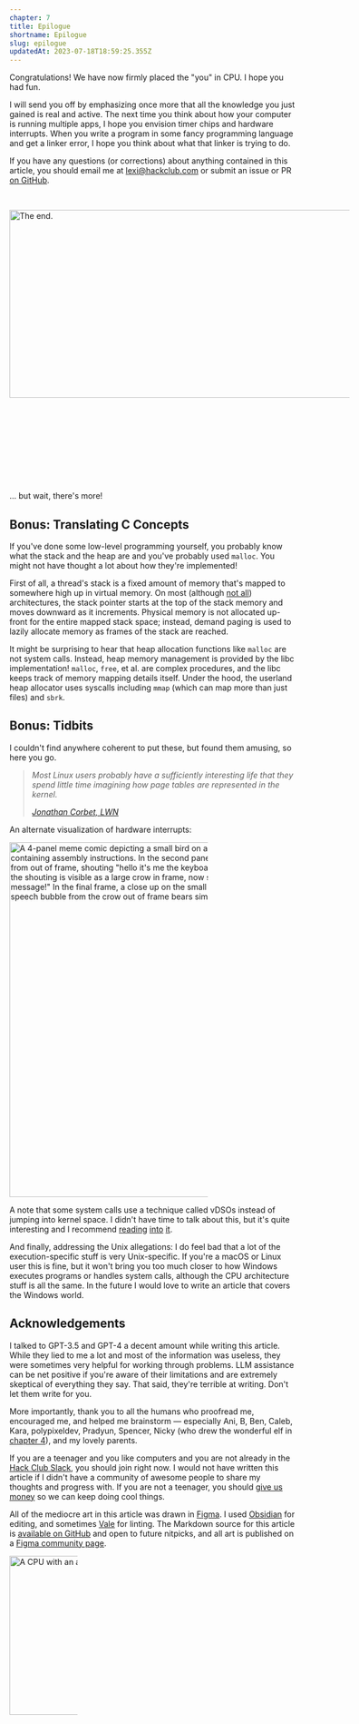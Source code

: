 ```yaml
---
chapter: 7
title: Epilogue
shortname: Epilogue
slug: epilogue
updatedAt: 2023-07-18T18:59:25.355Z
---
```


Congratulations! We have now firmly placed the "you" in CPU. I hope you had fun.

I will send you off by emphasizing once more that all the knowledge you just gained is real and active. The next time you think about how your computer is running multiple apps, I hope you envision timer chips and hardware interrupts. When you write a program in some fancy programming language and get a linker error, I hope you think about what that linker is trying to do.

If you have any questions (or corrections) about anything contained in this article, you should email me at [lexi@hackclub.com](mailto:lexi@hackclub.com) or submit an issue or PR [on GitHub](https://github.com/hackclub/putting-the-you-in-cpu/).

<img src='/images/the-end.png' loading='lazy' alt='The end.' width='1367' height='331' style='max-width: 600px; margin: 30px auto; margin-bottom: 150px;' />

... but wait, there's more!

## Bonus: Translating C Concepts

If you've done some low-level programming yourself, you probably know what the stack and the heap are and you've probably used `malloc`. You might not have thought a lot about how they're implemented!

First of all, a thread's stack is a fixed amount of memory that's mapped to somewhere high up in virtual memory. On most (although [not all](https://stackoverflow.com/a/664779)) architectures, the stack pointer starts at the top of the stack memory and moves downward as it increments. Physical memory is not allocated up-front for the entire mapped stack space; instead, demand paging is used to lazily allocate memory as frames of the stack are reached.

It might be surprising to hear that heap allocation functions like `malloc` are not system calls. Instead, heap memory management is provided by the libc implementation! `malloc`, `free`, et al. are complex procedures, and the libc keeps track of memory mapping details itself. Under the hood, the userland heap allocator uses syscalls including `mmap` (which can map more than just files) and `sbrk`.

## Bonus: Tidbits

I couldn't find anywhere coherent to put these, but found them amusing, so here you go.

> *Most Linux users probably have a sufficiently interesting life that they spend little time imagining how page tables are represented in the kernel.*
> 
> *<cite>[Jonathan Corbet, LWN](https://lwn.net/Articles/106177/)</cite>*

An alternate visualization of hardware interrupts:

<img src='/images/hardware-interrupt-meme.png' loading='lazy' style='max-width: 350px;' alt='A 4-panel meme comic depicting a small bird on a branch, with speech bubbles containing assembly instructions. In the second panel, another speech bubble appears from out of frame, shouting "hello it&apos;s me the keyboard!" In the third panel, the source of the shouting is visible as a large crow in frame, now shouting "I have an important message!" In the final frame, a close up on the small bird looking unamused. Another speech bubble from the crow out of frame bears simply the letter E.' width='600' height='625' />

A note that some system calls use a technique called vDSOs instead of jumping into kernel space. I didn't have time to talk about this, but it's quite interesting and I recommend [reading](https://en.wikipedia.org/wiki/VDSO) [into](https://man7.org/linux/man-pages/man7/vdso.7.html) [it](https://0xax.gitbooks.io/linux-insides/content/SysCall/linux-syscall-3.html).

And finally, addressing the Unix allegations: I do feel bad that a lot of the execution-specific stuff is very Unix-specific. If you're a macOS or Linux user this is fine, but it won't bring you too much closer to how Windows executes programs or handles system calls, although the CPU architecture stuff is all the same. In the future I would love to write an article that covers the Windows world.

## Acknowledgements

I talked to GPT-3.5 and GPT-4 a decent amount while writing this article. While they lied to me a lot and most of the information was useless, they were sometimes very helpful for working through problems. LLM assistance can be net positive if you're aware of their limitations and are extremely skeptical of everything they say. That said, they're terrible at writing. Don't let them write for you.

More importantly, thank you to all the humans who proofread me, encouraged me, and helped me brainstorm — especially Ani, B, Ben, Caleb, Kara, polypixeldev, Pradyun, Spencer, Nicky (who drew the wonderful elf in [chapter 4](/becoming-an-elf-lord)), and my lovely parents.

If you are a teenager and you like computers and you are not already in the [Hack Club Slack](https://hackclub.com/slack), you should join right now. I would not have written this article if I didn't have a community of awesome people to share my thoughts and progress with. If you are not a teenager, you should [give us money](https://hackclub.com/philanthropy/) so we can keep doing cool things.

All of the mediocre art in this article was drawn in [Figma](https://figma.com/). I used [Obsidian](https://obsidian.md/) for editing, and sometimes [Vale](https://vale.sh/) for linting. The Markdown source for this article is [available on GitHub](https://github.com/hackclub/putting-the-you-in-cpu/) and open to future nitpicks, and all art is published on a [Figma community page](https://www.figma.com/community/file/1260699047973407903).

<img src='/images/cpu-pleading-face.png' loading='lazy' alt='A CPU with an adorable pleading face.' width='280' height='280' style='max-width: 120px; margin: 0 auto;' />
